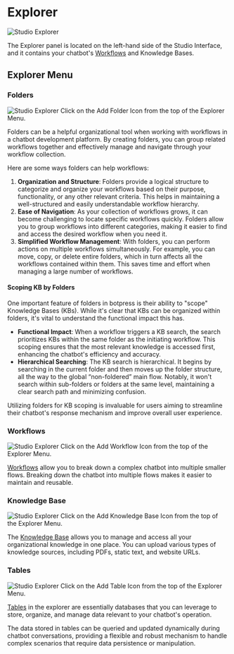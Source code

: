 # Explorer

![Studio Explorer](/docs/content/studio-explorer.png)

The Explorer panel is located on the left-hand side of the Studio Interface, and it contains your chatbot's [Workflows](./workflows/) and Knowledge Bases.

## Explorer Menu

### Folders

![Studio Explorer](/docs/content/add-folder.png)
Click on the Add Folder Icon from the top of the Explorer Menu.

Folders can be a helpful organizational tool when working with workflows in a chatbot development platform. By creating folders, you can group related workflows together and effectively manage and navigate through your workflow collection.

Here are some ways folders can help workflows:
1. **Organization and Structure**: Folders provide a logical structure to categorize and organize your workflows based on their purpose, functionality, or any other relevant criteria. This helps in maintaining a well-structured and easily understandable workflow hierarchy.
2. **Ease of Navigation**: As your collection of workflows grows, it can become challenging to locate specific workflows quickly. Folders allow you to group workflows into different categories, making it easier to find and access the desired workflow when you need it.
3. **Simplified Workflow Management**: With folders, you can perform actions on multiple workflows simultaneously. For example, you can move, copy, or delete entire folders, which in turn affects all the workflows contained within them. This saves time and effort when managing a large number of workflows.


#### Scoping KB by Folders

One important feature of folders in botpress is their ability to "scope" Knowledge Bases (KBs). While it's clear that KBs can be organized within folders, it's vital to understand the functional impact this has.

- **Functional Impact**: When a workflow triggers a KB search, the search prioritizes KBs within the same folder as the initiating workflow. This scoping ensures that the most relevant knowledge is accessed first, enhancing the chatbot's efficiency and accuracy.
- **Hierarchical Searching**: The KB search is hierarchical. It begins by searching in the current folder and then moves up the folder structure, all the way to the global “non-foldered” main flow. Notably, it won't search within sub-folders or folders at the same level, maintaining a clear search path and minimizing confusion.

Utilizing folders for KB scoping is invaluable for users aiming to streamline their chatbot's response mechanism and improve overall user experience.

### Workflows

![Studio Explorer](/docs/content/add-workflow.png)
Click on the Add Workflow Icon from the top of the Explorer Menu.

[Workflows](./workflows/) allow you to break down a complex chatbot into multiple smaller flows. Breaking down the chatbot into multiple flows makes it easier to maintain and reusable.

### Knowledge Base

![Studio Explorer](/docs/content/add-kb.png)
Click on the Add Knowledge Base Icon from the top of the Explorer Menu.

The [Knowledge Base](./knowledge-base/) allows you to manage and access all your organizational knowledge in one place. You can upload various types of knowledge sources, including PDFs, static text, and website URLs.


### Tables

![Studio Explorer](/docs/content/add-table.png)
Click on the Add Table Icon from the top of the Explorer Menu.

[Tables](./tables/) in the explorer are essentially databases that you can leverage to store, organize, and manage data relevant to your chatbot's operation.

The data stored in tables can be queried and updated dynamically during chatbot conversations, providing a flexible and robust mechanism to handle complex scenarios that require data persistence or manipulation.
